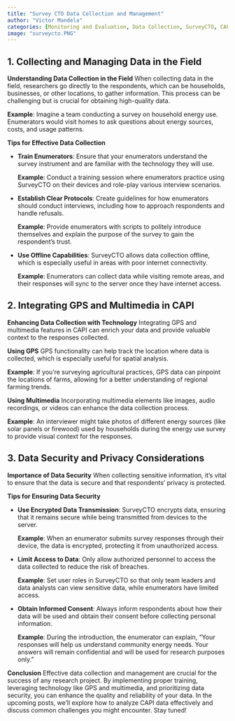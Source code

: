 ```yaml
---
title: "Survey CTO Data Collection and Management"
author: "Victor Mandela"
categories: [Monitoring and Evaluation, Data Collection, SurveyCTO, CAPI]
image: "surveycto.PNG"
---
```


## 1. Collecting and Managing Data in the Field

**Understanding Data Collection in the Field** When collecting data in the field, researchers go directly to the respondents, which can be households, businesses, or other locations, to gather information. This process can be challenging but is crucial for obtaining high-quality data.

**Example**: Imagine a team conducting a survey on household energy use. Enumerators would visit homes to ask questions about energy sources, costs, and usage patterns.

**Tips for Effective Data Collection**

-   **Train Enumerators**: Ensure that your enumerators understand the survey instrument and are familiar with the technology they will use.

    **Example**: Conduct a training session where enumerators practice using SurveyCTO on their devices and role-play various interview scenarios.

-   **Establish Clear Protocols**: Create guidelines for how enumerators should conduct interviews, including how to approach respondents and handle refusals.

    **Example**: Provide enumerators with scripts to politely introduce themselves and explain the purpose of the survey to gain the respondent's trust.

-   **Use Offline Capabilities**: SurveyCTO allows data collection offline, which is especially useful in areas with poor internet connectivity.

    **Example**: Enumerators can collect data while visiting remote areas, and their responses will sync to the server once they have internet access.

## 2. Integrating GPS and Multimedia in CAPI

**Enhancing Data Collection with Technology** Integrating GPS and multimedia features in CAPI can enrich your data and provide valuable context to the responses collected.

**Using GPS** GPS functionality can help track the location where data is collected, which is especially useful for spatial analysis.

**Example**: If you’re surveying agricultural practices, GPS data can pinpoint the locations of farms, allowing for a better understanding of regional farming trends.

**Using Multimedia** Incorporating multimedia elements like images, audio recordings, or videos can enhance the data collection process.

**Example**: An interviewer might take photos of different energy sources (like solar panels or firewood) used by households during the energy use survey to provide visual context for the responses.

## 3. Data Security and Privacy Considerations

**Importance of Data Security** When collecting sensitive information, it’s vital to ensure that the data is secure and that respondents' privacy is protected.

**Tips for Ensuring Data Security**

-   **Use Encrypted Data Transmission**: SurveyCTO encrypts data, ensuring that it remains secure while being transmitted from devices to the server.

    **Example**: When an enumerator submits survey responses through their device, the data is encrypted, protecting it from unauthorized access.

-   **Limit Access to Data**: Only allow authorized personnel to access the data collected to reduce the risk of breaches.

    **Example**: Set user roles in SurveyCTO so that only team leaders and data analysts can view sensitive data, while enumerators have limited access.

-   **Obtain Informed Consent**: Always inform respondents about how their data will be used and obtain their consent before collecting personal information.

    **Example**: During the introduction, the enumerator can explain, "Your responses will help us understand community energy needs. Your answers will remain confidential and will be used for research purposes only."

**Conclusion** Effective data collection and management are crucial for the success of any research project. By implementing proper training, leveraging technology like GPS and multimedia, and prioritizing data security, you can enhance the quality and reliability of your data. In the upcoming posts, we’ll explore how to analyze CAPI data effectively and discuss common challenges you might encounter. Stay tuned!
